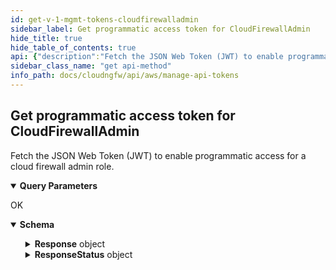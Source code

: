 ```yaml
---
id: get-v-1-mgmt-tokens-cloudfirewalladmin
sidebar_label: Get programmatic access token for CloudFirewallAdmin
hide_title: true
hide_table_of_contents: true
api: {"description":"Fetch the JSON Web Token (JWT) to enable programmatic access for a cloud firewall admin role.             \n","operationId":"get-v1-mgmt-tokens-cloudfirewalladmin","parameters":[{"description":"","in":"query","name":"expirytime","required":false,"schema":{"default":30,"maximum":1440,"minimum":5,"title":"Expirytime","type":"integer"}}],"responses":{"200":{"content":{"application/json":{"schema":{"additionalProperties":false,"properties":{"Response":{"description":"The API call response.\n","additionalProperties":false,"properties":{"Enabled":{"description":"Describes whether programmatic access is enabled for your account.\n","title":"Enabled","type":"boolean"},"ExpiryTime":{"description":"The expiry time of the token.\n","maximum":1440,"minimum":5,"title":"Expirytime","type":"integer"},"SubscriptionKey":{"description":"Your subscription key.\n","title":"Subscriptionkey","type":"string"},"TokenId":{"description":"The unique ID of the token.\n","title":"Tokenid","type":"string"}},"title":"ResponseData","type":"object"},"ResponseStatus":{"description":"The API call response status.\n","additionalProperties":false,"properties":{"ErrorCode":{"default":0,"description":"Default value of a successful response is 0. Any other number indicates an error code.\n","title":"Errorcode","type":"integer"},"Reason":{"description":"The error description.\n","title":"Reason","type":"string"}},"title":"Result","type":"object"}},"title":"GetCloudFirewallAdminTokensResponse","type":"object"}}},"description":"OK"}},"tags":["ManageAPITokens"],"method":"get","path":"/v1/mgmt/tokens/cloudfirewalladmin","servers":[{"url":"https://api.us-east-1.aws.cloudngfw.paloaltonetworks.com"}],"info":{"contact":{},"description":"Generate JSON Web Token (JWT) to get programmatic access to authenticate API calls.  \n\nCloud NGFW Programmatic access allows you to create and manage NGFWs and rulestacks using REST APIs. Using these APIs, you can invoke actions on Cloud NGFW resources (NGFW and rulestacks) through an application or third-party tool.  \n\nCloud NGFW Programmatic access is disabled by default.  \n\nFor more information, see [Enable Programmatic Access for Cloud NGFW](/cloudngfw/aws/api).  \n\nFor information about roles and permissions, see [Cloud NGFW roles and permissions](https://docs.paloaltonetworks.com/cloud-ngfw/aws/cloud-ngfw-on-aws/getting-started-with-cloud-ngfw-for-aws/invite-users) table.\n","title":"Manage API Tokens","version":"1.0.0"},"postman":{"name":"Get programmatic access token for CloudFirewallAdmin","description":{"content":"Fetch the JSON Web Token (JWT) to enable programmatic access for a cloud firewall admin role.             \n","type":"text/plain"},"url":{"path":["v1","mgmt","tokens","cloudfirewalladmin"],"host":["{{baseUrl}}"],"query":[{"disabled":false,"key":"expirytime","value":""}],"variable":[]},"header":[{"key":"Accept","value":"application/json"}],"method":"GET"}}
sidebar_class_name: "get api-method"
info_path: docs/cloudngfw/api/aws/manage-api-tokens
---
```



## Get programmatic access token for CloudFirewallAdmin



Fetch the JSON Web Token (JWT) to enable programmatic access for a cloud firewall admin role.             


<details style={{"marginBottom":"1rem"}} data-collapsed={false} open={true}><summary style={{}}><strong>Query Parameters</strong></summary><div><ul><ParamsItem className={"paramsItem"} param={{"description":"","in":"query","name":"expirytime","required":false,"schema":{"default":30,"maximum":1440,"minimum":5,"title":"Expirytime","type":"integer"}}}></ParamsItem></ul></div></details><div><ApiTabs><TabItem label={"200"} value={"200"}><div>

OK

</div><div><MimeTabs groupId={"mime-type"}><TabItem label={"application/json"} value={"application/json"}><SchemaTabs groupId={"schema-tabs"}><TabTtem label={"Schema"} value={"Schema"}><details style={{}} data-collapsed={false} open={true}><summary style={{"textAlign":"left"}}><strong>Schema</strong></summary><div style={{"textAlign":"left","marginLeft":"1rem"}}></div><ul style={{"marginLeft":"1rem"}}><SchemaItem collapsible={true} className={"schemaItem"}><details style={{}}><summary style={{}}><strong>Response</strong><span style={{"opacity":"0.6"}}> object</span></summary><div style={{"marginLeft":"1rem"}}><div style={{"marginTop":".5rem","marginBottom":".5rem"}}>

The API call response.


</div><SchemaItem collapsible={false} name={"Enabled"} required={false} schemaDescription={"Describes whether programmatic access is enabled for your account.\n"} schemaName={"Enabled"} qualifierMessage={undefined} defaultValue={undefined}></SchemaItem><SchemaItem collapsible={false} name={"ExpiryTime"} required={false} schemaDescription={"The expiry time of the token.\n"} schemaName={"Expirytime"} qualifierMessage={"**Possible values:** `>= 5` and `<= 1440`"} defaultValue={undefined}></SchemaItem><SchemaItem collapsible={false} name={"SubscriptionKey"} required={false} schemaDescription={"Your subscription key.\n"} schemaName={"Subscriptionkey"} qualifierMessage={undefined} defaultValue={undefined}></SchemaItem><SchemaItem collapsible={false} name={"TokenId"} required={false} schemaDescription={"The unique ID of the token.\n"} schemaName={"Tokenid"} qualifierMessage={undefined} defaultValue={undefined}></SchemaItem></div></details></SchemaItem><SchemaItem collapsible={true} className={"schemaItem"}><details style={{}}><summary style={{}}><strong>ResponseStatus</strong><span style={{"opacity":"0.6"}}> object</span></summary><div style={{"marginLeft":"1rem"}}><div style={{"marginTop":".5rem","marginBottom":".5rem"}}>

The API call response status.


</div><SchemaItem collapsible={false} name={"ErrorCode"} required={false} schemaDescription={"Default value of a successful response is 0. Any other number indicates an error code.\n"} schemaName={"Errorcode"} qualifierMessage={undefined} defaultValue={0}></SchemaItem><SchemaItem collapsible={false} name={"Reason"} required={false} schemaDescription={"The error description.\n"} schemaName={"Reason"} qualifierMessage={undefined} defaultValue={undefined}></SchemaItem></div></details></SchemaItem></ul></details></TabTtem></SchemaTabs></TabItem></MimeTabs></div></TabItem></ApiTabs></div>
      
